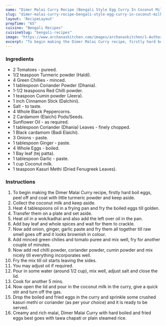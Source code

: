 ---
name: "Dimer Malai Curry Recipe (Bengali Style Egg Curry In Coconut Milk)"
slug: "dimer-malai-curry-recipe-bengali-style-egg-curry-in-coconut-milk"
layout: 'RecipeLayout'
prepTime: "65"
cuisine: "Bengali Recipes"
cuisineSlug: "bengali-recipes"
image: "https://www.archanaskitchen.com/images/archanaskitchen/1-Author/Shaheen_Ali/DIMER_MALAI_CURRY__BENGALI_STYLE_EGG_CURRY_IN_COCONUT_MILK.jpg"
excerpt: "To begin making the Dimer Malai Curry recipe, firstly hard boil eggs, peel off and coat with little turmeric powder and keep aside"
---

### Ingredients

- 2 Tomatoes - pureed.
- 1/2 teaspoon Turmeric powder (Haldi).
- 4 Green Chillies - minced.
- 1 tablespoon Coriander Powder (Dhania).
- 1-1/2 teaspoons Red Chilli powder.
- 1 teaspoon Cumin powder (Jeera).
- 1 inch Cinnamon Stick (Dalchini).
- Salt - to taste.
- 4 Whole Black Peppercorns.
- 2 Cardamom (Elaichi) Pods/Seeds.
- Sunflower Oil - as required.
- 1 tablespoon Coriander (Dhania) Leaves - finely chopped.
- 1 Black cardamom (Badi Elaichi).
- 3 Onions - paste.
- 1 tablespoon Ginger - paste.
- 4 Whole Eggs - boiled.
- 1 Bay leaf (tej patta).
- 1 tablespoon Garlic - paste.
- 1 cup Coconut milk.
- 1 teaspoon Kasuri Methi (Dried Fenugreek Leaves).

### Instructions

1. To begin making the Dimer Malai Curry recipe, firstly hard boil eggs, peel off and coat with little turmeric powder and keep aside.
1. Collect the coconut milk and keep aside.
1. Heat 4 tablespoons oil in a frying pan and fry the boiled eggs till golden.
1. Transfer them on a plate and set aside.
1. Heat oil in a wok/kadhai and also add the left over oil in the pan.
1. Add bay leaf and whole spices and wait for them to crackle.
1. Now add onion, ginger, garlic paste and fry them all together till raw smell goes off and it looks brownish in colour.
1. Add minced green chilies and tomato puree and mix well, fry for another couple of minutes.
1. Now add red chilli powder, coriander powder, cumin powder and mix nicely till everything incorporates well.
1. Fry the mix till oil starts leaving the sides.
1. You may adjust oil if required.
1. Pour in some water (around 1/2 cup), mix well, adjust salt and close the lid.
1. Cook for another 5 mins.
1. Now open the lid and pour in the coconut milk in the curry, give a quick stir and turn off the gas.
1. Drop the boiled and fried eggs in the curry and sprinkle some crushed kasuri methi or coriander (as per your choice) and it is ready to be served.
1. Creamy and rich malai, Dimer Malai Curry with hard boiled and fried eggs best goes with tawa chapati or plain steamed rice.
